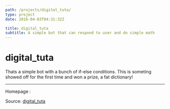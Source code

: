 ```yaml
---
path: /projects/digital_tuta/
type: project
date: 2016-04-03T04:31:32Z

title: digital_tuta
subtitle: A simple bot that can respond to user and do simple math 
---
```

# digital_tuta
Thats a simple bot with a bunch of if-else conditions. This is someting showed off for the first time and won a prize, a fat dictionary!


---
Homepage : []()

Source: [digital_tuta](https://github.com/sjsakib/digital_tuta)
